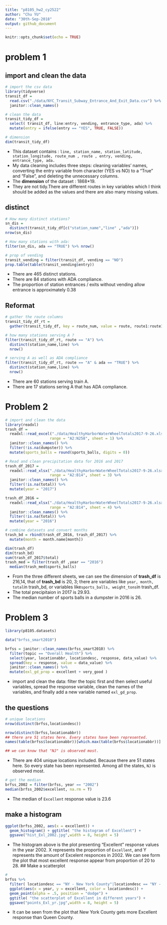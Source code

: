 ```yaml
---
title: "p8105_hw2_cy2522"
author: "Chu YU"
date: "30th-Sep-2018"
output: github_document
---
```


```r
knitr::opts_chunk$set(echo = TRUE)
```

# problem 1
## import and clean the data
```r
# import the csv data
library(tidyverse)
transit_df = 
  read.csv("./data/NYC_Transit_Subway_Entrance_And_Exit_Data.csv") %>%
  janitor::clean_names()

# clean the data
transit_tidy_df = 
  select( transit_df, line:entry, vending, entrance_type, ada) %>%
  mutate(entry = ifelse(entry == "YES", TRUE, FALSE))

# dimension
dim(transit_tidy_df)
```
- This dataset contains : `line, station_name, station_latitude, station_longitude, route_num , route , entry, vending, entrance_type, ada.` 
- My data cleaning includes three steps: cleaning variables' names, converting the entry variable from character (YES vs NO) to a "True" and "False", and deleting the unnecessary columns.
- The **dimension** of the dataset : 1868*19. 
- They are not tidy.There are different routes in key variables which I think should be added as the values and there are also many missing values.

## distinct 
```r
# How many distinct stations?
sn_dis = 
  distinct(transit_tidy_df[c("station_name","line" ,"ada")]) 
nrow(sn_dis)

# How many stations with ada:
filter(sn_dis, ada == "TRUE") %>% nrow()

# prop of vending
transit_vending = filter(transit_df, vending == "NO")
prop.table(table(transit_vending$entry))
```
- There are 465 distinct stations.
- There are 84 stations with ADA compliance.
- The  proportion of station entrances / exits without vending allow entrance is approximately 0.38

## Reformat
```r
# gather the route columns
transit_tidy_df_rt = 
  gather(transit_tidy_df, key = route_num, value = route, route1:route11)

# how many stations serving A ?
filter(transit_tidy_df_rt, route == "A") %>% 
  distinct(station_name,line) %>%
  nrow()

# serving A as well as ADA compliance
filter(transit_tidy_df_rt, route == "A" & ada == "TRUE") %>% 
  distinct(station_name,line) %>%
  nrow()
```
- There are 60 stations serving train A.
- There are 17 stations sering A that has ADA compliance.

# Problem 2
```r
# import and clean the data
library(readxl)
trash_df = 
  readxl::read_excel("./data/HealthyHarborWaterWheelTotals2017-9-26.xlsx", 
                    range = "A2:N258", sheet = 1) %>%
  janitor::clean_names() %>%
  filter(!is.na(dumpster)) %>%
  mutate(sports_balls = round(sports_balls, digits = 0)) 

# Read and clean precipitation data for 2016 and 2017
trash_df_2017 = 
  readxl::read_xlsx("./data/HealthyHarborWaterWheelTotals2017-9-26.xlsx", 
                    range = "A2:B14", sheet = 3) %>%
  janitor::clean_names() %>%
  filter(!is.na(total)) %>%
  mutate(year = "2017")

trash_df_2016 = 
  readxl::read_xlsx("./data/HealthyHarborWaterWheelTotals2017-9-26.xlsx", 
                    range = "A2:B14", sheet = 4) %>%
  janitor::clean_names() %>%
  filter(!is.na(total)) %>%
  mutate(year = "2016")

# combine datasets and convert months
trash_bd = rbind(trash_df_2016, trash_df_2017) %>%
  mutate(month = month.name[month])

dim(trash_df)
dim(trash_bd)
sum(trash_df_2017$total)
trash_med = filter(trash_df ,year == "2016") 
  median(trash_med$sports_balls)
```
- From the three different sheets, we can see the dimension of **trash_df** is 216,14, that of **trash_bd** is 20, 3; 
there are variables like `year, month, total `in trash_bd, or variables like`  sports_balls, weight_tons `in trash_df. 
- The total precipitaion in 2017 is 29.93. 
- The median number of sports balls in a dumpster in 2016 is 26.

# Problem 3
```r
library(p8105.datasets)

data("brfss_smart2010")

brfss = janitor::clean_names(brfss_smart2010) %>% 
  filter(topic == "Overall Health") %>%
  select(year, locationabbr, locationdesc, response, data_value) %>%
  spread(key = response, value = data_value) %>%
  janitor::clean_names() %>%
  mutate(exl_gd_prop = excellent + very_good )
```
- import and clean the data: filter the topic first and then select useful   variables, spread the response variable, clean the names of the variables, and   finally add a new variable named `exl_gd_prop`.

## the questions
```r
# unique locations
nrow(distinct(brfss,locationdesc))

nrow(distinct(brfss,locationabbr))
## there are 51 states here. Every states have been represented.
names(table(brfss$locationabbr))[which.max(table(brfss$locationabbr))]

## we can know that "NJ" is observed most.
```
- There are 404 unique locations included.
  Because there are 51 states here. So every state has been represented.
  Among all the states, `NJ` is observed most.
  
```r
# get the median
brfss_2002 = filter(brfss, year == "2002") 
median(brfss_2002$excellent, na.rm = T)
```
- The median of `Excellent` response value is 23.6

## make a histogram
```r
ggplot(brfss_2002, aes(x = excellent)) + 
  geom_histogram() + ggtitle( "the histogram of Excellent") +
  ggsave("hist_Exl_2002.jpg",width = 8, height = 5)

```
- The histogram above is the plot presenting “Excellent” response values in the year 2002. X represents the proportion of `Excellent`, and Y represents the amount of Excelent responces in 2002.
  We can see form the plot that most excellent response appear from proportion of 20 to 28.
## Make a scatterplot 
```r
# 
brfss %>% 
  filter( locationdesc == "NY - New York County"|locationdesc == "NY - Queens County") %>%
  ggplot(aes(x = year, y = excellent, color = locationdesc)) + 
  geom_point(alpha = .5, position = "dodge") +
  ggtitle( "the scatterplot of Excellent in different years") + 
  ggsave("points_Exl_yr.jpg",width = 8, height = 5)
```

- It can be seen from the plot that New York County gets more Excellent response than Queen County.